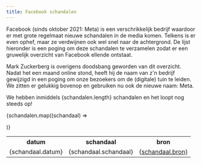 ```yaml
---
title: Facebook schandalen
---
```


Facebook (sinds oktober 2021: Meta) is een verschrikkelijk bedrijf waardoor er met grote regelmaat nieuwe schandalen in de media komen. Telkens is er even ophef, maar ze verdwijnen ook wel snel naar de achtergrond. De lijst hieronder is een poging om deze schandalen te verzamelen zodat er een gruwelijk overzicht van Facebook ellende ontstaat.

Mark Zuckerberg is overigens doodsbang geworden van dit overzicht. Nadat het een maand online stond, heeft hij de naam van z'n bedrijf gewijzigd in een poging om onze bezoekers om de (digitale) tuin te leiden. We zitten er gelukkig bovenop en gebruiken nu ook de nieuwe naam: Meta.

We hebben inmiddels {schandalen.length} schandalen en het loopt nog steeds op!

<table>
  <tr>
    <th>datum</th>
    <th>schandaal</th>
    <th>bron</th>
  </tr>

{schandalen.map((schandaal) => <tr>
    <td>{schandaal.datum}</td>
    <td>{schandaal.schandaal}</td>
    <td><a href={schandaal.url}>{schandaal.bron}</a></td>
    </tr>
)}
</table>
